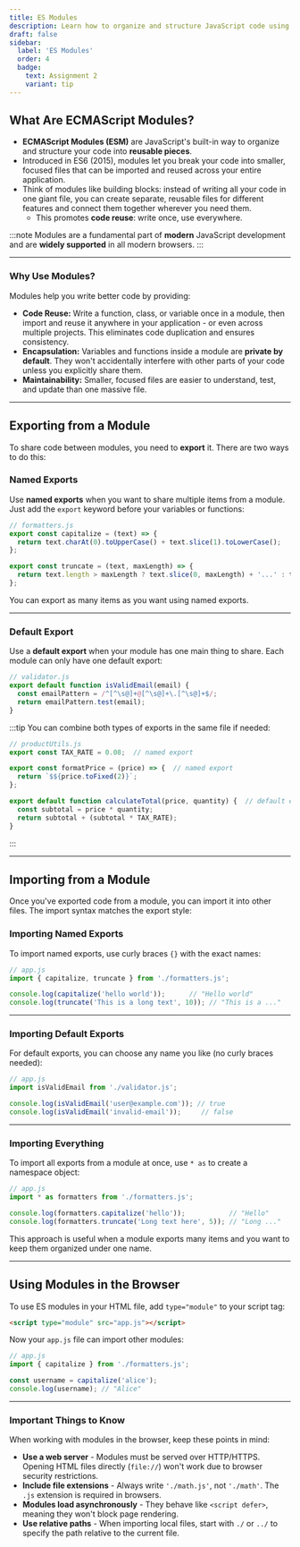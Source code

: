```yaml
---
title: ES Modules
description: Learn how to organize and structure JavaScript code using ECMAScript Modules
draft: false
sidebar:
  label: 'ES Modules'
  order: 4
  badge:
    text: Assignment 2
    variant: tip
---
```


## What Are ECMAScript Modules?
- **ECMAScript Modules (ESM)** are JavaScript's built-in way to organize and structure your code into **reusable pieces**. 
- Introduced in ES6 (2015), modules let you break your code into smaller, focused files that can be imported and reused across your entire application.
- Think of modules like building blocks: instead of writing all your code in one giant file, you can create separate, reusable files for different features and connect them together wherever you need them. 
  - This promotes **code reuse**: write once, use everywhere.

:::note
Modules are a fundamental part of **modern** JavaScript development and are **widely supported** in all modern browsers.
:::

---

### Why Use Modules?

Modules help you write better code by providing:

- **Code Reuse:** Write a function, class, or variable once in a module, then import and reuse it anywhere in your application - or even across multiple projects. This eliminates code duplication and ensures consistency.
- **Encapsulation:** Variables and functions inside a module are **private by default**. They won't accidentally interfere with other parts of your code unless you explicitly share them.
- **Maintainability:** Smaller, focused files are easier to understand, test, and update than one massive file.

---

## Exporting from a Module

To share code between modules, you need to **export** it. There are two ways to do this:

### Named Exports

Use **named exports** when you want to share multiple items from a module. Just add the `export` keyword before your variables or functions:

```javascript
// formatters.js
export const capitalize = (text) => {
  return text.charAt(0).toUpperCase() + text.slice(1).toLowerCase();
};

export const truncate = (text, maxLength) => {
  return text.length > maxLength ? text.slice(0, maxLength) + '...' : text;
};
```

You can export as many items as you want using named exports.


---

### Default Export

Use a **default export** when your module has one main thing to share. Each module can only have one default export:

```javascript
// validator.js
export default function isValidEmail(email) {
  const emailPattern = /^[^\s@]+@[^\s@]+\.[^\s@]+$/;
  return emailPattern.test(email);
}
```

:::tip
You can combine both types of exports in the same file if needed:

```javascript
// productUtils.js
export const TAX_RATE = 0.08;  // named export

export const formatPrice = (price) => {  // named export
  return `$${price.toFixed(2)}`;
};

export default function calculateTotal(price, quantity) {  // default export
  const subtotal = price * quantity;
  return subtotal + (subtotal * TAX_RATE);
}
```
:::

---

## Importing from a Module

Once you've exported code from a module, you can import it into other files. The import syntax matches the export style:

### Importing Named Exports

To import named exports, use curly braces `{}` with the exact names:

```javascript
// app.js
import { capitalize, truncate } from './formatters.js';

console.log(capitalize('hello world'));      // "Hello world"
console.log(truncate('This is a long text', 10)); // "This is a ..."
```

---

### Importing Default Exports

For default exports, you can choose any name you like (no curly braces needed):

```javascript
// app.js
import isValidEmail from './validator.js';

console.log(isValidEmail('user@example.com')); // true
console.log(isValidEmail('invalid-email'));     // false
```

---

### Importing Everything

To import all exports from a module at once, use `* as` to create a namespace object:

```javascript
// app.js
import * as formatters from './formatters.js';

console.log(formatters.capitalize('hello'));           // "Hello"
console.log(formatters.truncate('Long text here', 5)); // "Long ..."
```

This approach is useful when a module exports many items and you want to keep them organized under one name.

---

## Using Modules in the Browser

To use ES modules in your HTML file, add `type="module"` to your script tag:

```html title="index.html"
<script type="module" src="app.js"></script>
```

Now your `app.js` file can import other modules:

```javascript
// app.js
import { capitalize } from './formatters.js';

const username = capitalize('alice');
console.log(username); // "Alice"
```

---

### Important Things to Know

When working with modules in the browser, keep these points in mind:

- **Use a web server** - Modules must be served over HTTP/HTTPS. Opening HTML files directly (`file://`) won't work due to browser security restrictions.
- **Include file extensions** - Always write `'./math.js'`, not `'./math'`. The `.js` extension is required in browsers.
- **Modules load asynchronously** - They behave like `<script defer>`, meaning they won't block page rendering.
- **Use relative paths** - When importing local files, start with `./` or `../` to specify the path relative to the current file.

